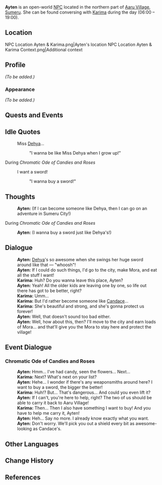 {{Meta
<!-- Remove this template after adding the missing info -->
|missing_NPC_profile  = yes
}}
{{Character Infobox
|type             = Open-World NPC
|image            = NPC Ayten.png
|region           = Sumeru
|location         = Sumeru
|affiliation      = 

|ancestry         = <!-- Clan/family -->
|father           = 
|mother           = 
|spouse           = 
|sibling          = 
|child            = 
|relative         = 

|voiceEN          = [https://kriscomics.com/ Kristen McGuire]<ref name="Kristen McGuire">Twitter: [https://twitter.com/KrisComics/status/1575483785717727232 EN VA Self Announcement] ([https://web.archive.org/web/20220929201626/https://twitter.com/KrisComics/status/1575483785717727232 Archived])</ref>
|voiceCN          = 
|voiceJP          = 
|dialoguereward   = 
}}
'''Ayten''' is an open-world [[NPC]] located in the northern part of [[Aaru Village]], [[Sumeru]]. She can be found conversing with [[Karima]] during the day (06:00 – 19:00).

==Location==
<gallery>
NPC Location Ayten & Karima.png|Ayten's location
NPC Location Ayten & Karima Context.png|Additional context
</gallery>

==Profile==
<!-- Detailed story/lore information goes here. -->
''(To be added.)''

===Appearance===
<!-- Keep appearance section short and concise. Limit to 2 paragraphs with 3-4 sentences each. -->
''(To be added.)''

==Quests and Events==
{{Quests and Events}}

==Idle Quotes==
{{Dialogue Start}}
: {{DIcon|Idle}} Miss [[Dehya]]...
:: {{A|VO Ayten 01.ogg}} "I wanna be like Miss Dehya when I grow up!"
{{Dialogue End}}

;During ''Chromatic Ode of Candies and Roses''
{{Dialogue Start}}
:{{DIcon|Idle}} I want a sword!
::{{A|VO Ayten Chromatic Ode of Candies and Roses 01.ogg}} "I wanna buy a sword!"
{{Dialogue End}}

==Thoughts==
{{All Schemes to Know Explanation|name=Ayten}}
{{Dialogue Start}}
:{{A|VO Ayten All Schemes to Know 01.ogg}} '''Ayten:''' (If I can become someone like Dehya, then I can go on an adventure in Sumeru City!)
{{Dialogue End}}

;During ''Chromatic Ode of Candies and Roses''
{{Dialogue Start}}
:{{A|VO Ayten All Schemes to Know Chromatic Ode of Candies and Roses 01.ogg}} '''Ayten:''' (I wanna buy a sword just like Dehya's!)
{{Dialogue End}}

==Dialogue==
{{Dialogue Start}}
:'''Ayten:''' [[Dehya]]'s so awesome when she swings her huge sword around like that &mdash; "whoosh"!
:'''Ayten:''' If I could do such things, I'd go to the city, make Mora, and eat all the stuff I want!
:'''Karima:''' Huh? Do you wanna leave this place, Ayten?
:'''Ayten:''' Yeah! All the older kids are leaving one by one, so life out there has got to be better, right?
:'''Karima:''' Umm...
:'''Karima:''' But I'd rather become someone like [[Candace]]...
:'''Karima:''' She's beautiful and strong, and she's gonna protect us forever!
:'''Ayten:''' Well, that doesn't sound too bad either.
:'''Ayten:''' Well, how about this, then? I'll move to the city and earn loads of Mora... and that'll give you the Mora to stay here and protect the village!
{{Dialogue End}}

==Event Dialogue==
===Chromatic Ode of Candies and Roses===
{{Dialogue Start}}
:'''Ayten:''' Hmm... I've had candy, seen the flowers... Next...
:'''Karima:''' Next? What's next on your list?
:'''Ayten:''' Hehe... I wonder if there's any weaponsmiths around here? I want to buy a sword, the bigger the better!
:'''Karima:''' Huh!? But... That's dangerous... And could you even lift it?
:'''Ayten:''' If I can't, you're here to help, right? The two of us should be able to carry it back to Aaru Village!
:'''Karima:''' Then... Then I also have something I want to buy! And you have to help me carry it, Ayten!
:'''Ayten:''' Heh... Say no more. I already know exactly what you want.
:'''Ayten:''' Don't worry. We'll pick you out a shield every bit as awesome-looking as Candace's.
{{Dialogue End}}

==Other Languages==
{{Other Languages
|default_hidden = 1
|en      = Ayten
|zhs     = 艾登
|zhs_rm  = Àidēng
|zht     = 艾登
|zht_rm  = Àidēng
|ja      = エーテン
|ja_rm   = Eeten
|ko      = 아이텐
|es      = Ayten
|fr      = Ayten
|ru      = Айтен
|th      = Ayten
|vi      = Ayten
|de      = Ayten
|id      = Ayten
|pt      = Ayten
|tr      = Ayten
|it      = Ayten
}}

==Change History==
{{Change History|3.1}}

==References==
{{Reflist}}